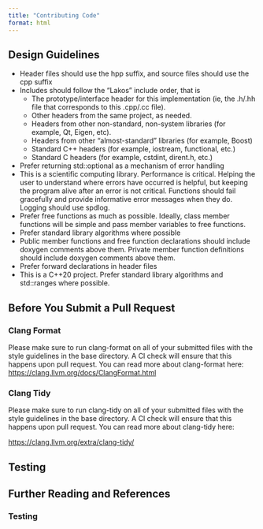 ```yaml
---
title: "Contributing Code"
format: html
---
```


## Design Guidelines

-   Header files should use the hpp suffix, and source files should use the cpp suffix
-   Includes should follow the “Lakos” include order, that is
    -   The prototype/interface header for this implementation (ie, the .h/.hh file that corresponds to this .cpp/.cc file).
    -   Other headers from the same project, as needed.
    -   Headers from other non-standard, non-system libraries (for example, Qt, Eigen, etc).
    -   Headers from other "almost-standard" libraries (for example, Boost)
    -   Standard C++ headers (for example, iostream, functional, etc.)
    -   Standard C headers (for example, cstdint, dirent.h, etc.)
-   Prefer returning std::optional as a mechanism of error handling
-   This is a scientific computing library. Performance is critical. Helping the user to understand where errors have occurred is helpful, but keeping the program alive after an error is not critical. Functions should fail gracefully and provide informative error messages when they do. Logging should use spdlog.
-   Prefer free functions as much as possible. Ideally, class member functions will be simple and pass member variables to free functions.
-   Prefer standard library algorithms where possible
-   Public member functions and free function declarations should include doxygen comments above them. Private member function definitions should include doxygen comments above them.
-   Prefer forward declarations in header files
-   This is a C++20 project. Prefer standard library algorithms and std::ranges where possible.

## Before You Submit a Pull Request

### Clang Format

Please make sure to run clang-format on all of your submitted files with the style guidelines in the base directory. A CI check will ensure that this happens upon pull request. You can read more about clang-format here:\
<https://clang.llvm.org/docs/ClangFormat.html>

### Clang Tidy

Please make sure to run clang-tidy on all of your submitted files with the style guidelines in the base directory. A CI check will ensure that this happens upon pull request. You can read more about clang-tidy here:

<https://clang.llvm.org/extra/clang-tidy/>

## Testing

## Further Reading and References

### Testing
